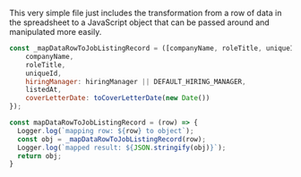 This very simple file just includes the transformation from a row of
data in the spreadsheet to a JavaScript object that can be passed
around and manipulated more easily.

```javascript title="jobListingRecord.gs" showLineNumbers
const _mapDataRowToJobListingRecord = ([companyName, roleTitle, uniqueId, hiringManager, listedAt]) => ({
    companyName,
    roleTitle,
    uniqueId,
    hiringManager: hiringManager || DEFAULT_HIRING_MANAGER,
    listedAt,
    coverLetterDate: toCoverLetterDate(new Date())
});

const mapDataRowToJobListingRecord = (row) => {
  Logger.log(`mapping row: ${row} to object`);
  const obj = _mapDataRowToJobListingRecord(row);
  Logger.log(`mapped result: ${JSON.stringify(obj)}`);
  return obj;
}
```